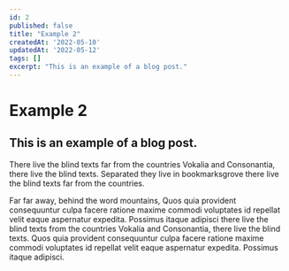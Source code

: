 ```yaml
---
id: 2
published: false
title: "Example 2"
createdAt: '2022-05-10'
updatedAt: '2022-05-12'
tags: []
excerpt: "This is an example of a blog post."
---
```


# Example 2

## This is an example of a blog post.

There live the blind texts far from the countries Vokalia and Consonantia, there live the blind texts. Separated they live in bookmarksgrove there live the blind texts far from the countries.

Far far away, behind the word mountains, Quos quia provident consequuntur culpa facere ratione maxime commodi voluptates id repellat velit eaque aspernatur expedita. Possimus itaque adipisci there live the blind texts from the countries Vokalia and Consonantia, there live the blind texts. Quos quia provident consequuntur culpa facere ratione maxime commodi voluptates id repellat velit eaque aspernatur expedita. Possimus itaque adipisci.

